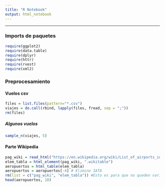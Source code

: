 ---
title: "R Notebook"
output: html_notebook
---
------------------------------------------------------------------------

### Imports de paquetes

```{r eval=FALSE}
require(ggplot2)
require(data.table)
require(dplyr)
require(httr)
require(rvest)
require(xml2)
```

### Preprocesamiento

#### Vuelos csv
```{r, eval=FALSE}
files = list.files(pattern="*.csv")
viajes = do.call(rbind, lapply(files, fread, sep = ";"))
rm(files)
```

##### Algunos vuelos
```{r}
sample_n(viajes, 5)
```

#### Parte Wikipedia
```{r}
pag_wiki = read_html("https://en.wikipedia.org/wiki/List_of_airports_in_Argentina")
elem_tabla = html_element(pag_wiki, ".wikitable")
aeropuertos = html_table(elem_tabla)
aeropuertos = aeropuertos[-4] # Elimino IATA
rm(list = c("pag_wiki", "elem_tabla")) #Esto es para que no queden variables sueltas
head(aeropuertos, 10)
```
